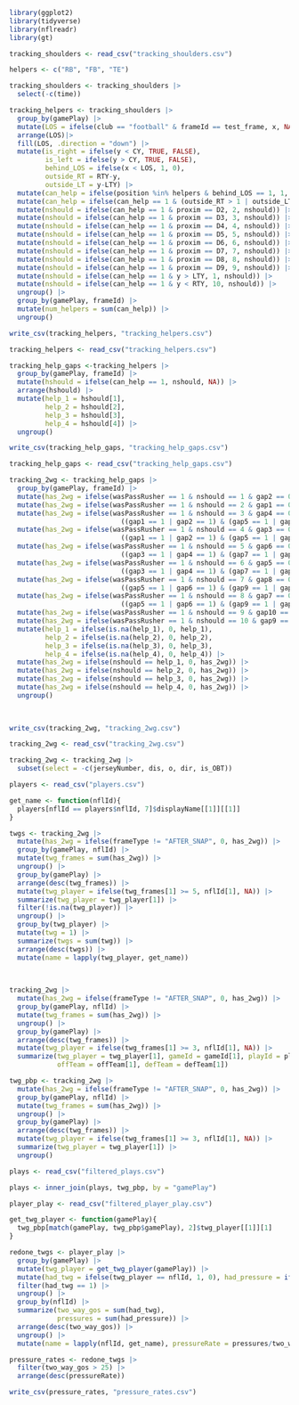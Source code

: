 ```r
library(ggplot2)
library(tidyverse)
library(nflreadr)
library(gt)
```

```r
tracking_shoulders <- read_csv("tracking_shoulders.csv")
```

```r
helpers <- c("RB", "FB", "TE")
```


```r
tracking_shoulders <- tracking_shoulders |>
  select(-c(time))
```

```r
tracking_helpers <- tracking_shoulders |>
  group_by(gamePlay) |>
  mutate(LOS = ifelse(club == "football" & frameId == test_frame, x, NA)) |>
  arrange(LOS)|>
  fill(LOS, .direction = "down") |>
  mutate(is_right = ifelse(y < CY, TRUE, FALSE),
         is_left = ifelse(y > CY, TRUE, FALSE), 
         behind_LOS = ifelse(x < LOS, 1, 0),
         outside_RT = RTY-y,
         outside_LT = y-LTY) |>
  mutate(can_help = ifelse(position %in% helpers & behind_LOS == 1, 1, 0)) |>
  mutate(can_help = ifelse(can_help == 1 & (outside_RT > 1 | outside_LT > 1), 0, can_help)) |>
  mutate(nshould = ifelse(can_help == 1 & proxim == D2, 2, nshould)) |>
  mutate(nshould = ifelse(can_help == 1 & proxim == D3, 3, nshould)) |>
  mutate(nshould = ifelse(can_help == 1 & proxim == D4, 4, nshould)) |>
  mutate(nshould = ifelse(can_help == 1 & proxim == D5, 5, nshould)) |>
  mutate(nshould = ifelse(can_help == 1 & proxim == D6, 6, nshould)) |>
  mutate(nshould = ifelse(can_help == 1 & proxim == D7, 7, nshould)) |>
  mutate(nshould = ifelse(can_help == 1 & proxim == D8, 8, nshould)) |>
  mutate(nshould = ifelse(can_help == 1 & proxim == D9, 9, nshould)) |>
  mutate(nshould = ifelse(can_help == 1 & y > LTY, 1, nshould)) |>
  mutate(nshould = ifelse(can_help == 1 & y < RTY, 10, nshould)) |>
  ungroup() |>
  group_by(gamePlay, frameId) |>
  mutate(num_helpers = sum(can_help)) |>
  ungroup()
```

```r
write_csv(tracking_helpers, "tracking_helpers.csv")
```


```r
tracking_helpers <- read_csv("tracking_helpers.csv")
```

```r
tracking_help_gaps <-tracking_helpers |>
  group_by(gamePlay, frameId) |>
  mutate(hshould = ifelse(can_help == 1, nshould, NA)) |>
  arrange(hshould) |>
  mutate(help_1 = hshould[1],
         help_2 = hshould[2],
         help_3 = hshould[3],
         help_4 = hshould[4]) |>
  ungroup()
```


```r
write_csv(tracking_help_gaps, "tracking_help_gaps.csv")
```

```r
tracking_help_gaps <- read_csv("tracking_help_gaps.csv")
```


```r
tracking_2wg <- tracking_help_gaps |>
  group_by(gamePlay, frameId) |>
  mutate(has_2wg = ifelse(wasPassRusher == 1 & nshould == 1 & gap2 == 0 & (gap3 == 1 | gap4 == 1), 1, 0)) |>
  mutate(has_2wg = ifelse(wasPassRusher == 1 & nshould == 2 & gap1 == 0 & (gap3 == 1 | gap4 == 1), 1, has_2wg)) |>
  mutate(has_2wg = ifelse(wasPassRusher == 1 & nshould == 3 & gap4 == 0 & 
                            ((gap1 == 1 | gap2 == 1) & (gap5 == 1 | gap6 == 1)), 1, has_2wg)) |>
  mutate(has_2wg = ifelse(wasPassRusher == 1 & nshould == 4 & gap3 == 0 & 
                            ((gap1 == 1 | gap2 == 1) & (gap5 == 1 | gap6 == 1)), 1, has_2wg)) |>
  mutate(has_2wg = ifelse(wasPassRusher == 1 & nshould == 5 & gap6 == 0 & 
                            ((gap3 == 1 | gap4 == 1) & (gap7 == 1 | gap8 == 1)), 1, has_2wg)) |>
  mutate(has_2wg = ifelse(wasPassRusher == 1 & nshould == 6 & gap5 == 0 & 
                            ((gap3 == 1 | gap4 == 1) & (gap7 == 1 | gap8 == 1)), 1, has_2wg)) |>
  mutate(has_2wg = ifelse(wasPassRusher == 1 & nshould == 7 & gap8 == 0 & 
                            ((gap5 == 1 | gap6 == 1) & (gap9 == 1 | gap10 == 1)), 1, has_2wg)) |>
  mutate(has_2wg = ifelse(wasPassRusher == 1 & nshould == 8 & gap7 == 0 & 
                            ((gap5 == 1 | gap6 == 1) & (gap9 == 1 | gap10 == 1)), 1, has_2wg)) |>
  mutate(has_2wg = ifelse(wasPassRusher == 1 & nshould == 9 & gap10 == 0 & (gap7 == 1 | gap8 == 1), 1, has_2wg)) |>
  mutate(has_2wg = ifelse(wasPassRusher == 1 & nshould == 10 & gap9 == 0 & (gap7 == 1 | gap8 == 1), 1, has_2wg)) |>
  mutate(help_1 = ifelse(is.na(help_1), 0, help_1),
         help_2 = ifelse(is.na(help_2), 0, help_2),
         help_3 = ifelse(is.na(help_3), 0, help_3),
         help_4 = ifelse(is.na(help_4), 0, help_4)) |>
  mutate(has_2wg = ifelse(nshould == help_1, 0, has_2wg)) |>
  mutate(has_2wg = ifelse(nshould == help_2, 0, has_2wg)) |>
  mutate(has_2wg = ifelse(nshould == help_3, 0, has_2wg)) |>
  mutate(has_2wg = ifelse(nshould == help_4, 0, has_2wg)) |>
  ungroup()
  
  
```

```r
write_csv(tracking_2wg, "tracking_2wg.csv")
```

```r
tracking_2wg <- read_csv("tracking_2wg.csv")
```

```r
tracking_2wg <- tracking_2wg |>
  subset(select = -c(jerseyNumber, dis, o, dir, is_OBT))
```

```r
players <- read_csv("players.csv")
```
```r
get_name <- function(nflId){
  players[nflId == players$nflId, 7]$displayName[[1]][[1]]
}
```


```r
twgs <- tracking_2wg |>
  mutate(has_2wg = ifelse(frameType != "AFTER_SNAP", 0, has_2wg)) |>
  group_by(gamePlay, nflId) |>
  mutate(twg_frames = sum(has_2wg)) |>
  ungroup() |>
  group_by(gamePlay) |>
  arrange(desc(twg_frames)) |>
  mutate(twg_player = ifelse(twg_frames[1] >= 5, nflId[1], NA)) |>
  summarize(twg_player = twg_player[1]) |>
  filter(!is.na(twg_player)) |>
  ungroup() |>
  group_by(twg_player) |> 
  mutate(twg = 1) |>
  summarize(twgs = sum(twg)) |>
  arrange(desc(twgs)) |>
  mutate(name = lapply(twg_player, get_name))
  
  
```

```r
tracking_2wg |>
  mutate(has_2wg = ifelse(frameType != "AFTER_SNAP", 0, has_2wg)) |>
  group_by(gamePlay, nflId) |>
  mutate(twg_frames = sum(has_2wg)) |>
  ungroup() |>
  group_by(gamePlay) |>
  arrange(desc(twg_frames)) |>
  mutate(twg_player = ifelse(twg_frames[1] >= 3, nflId[1], NA)) |>
  summarize(twg_player = twg_player[1], gameId = gameId[1], playId = playId[1],
            offTeam = offTeam[1], defTeam = defTeam[1])
```


```r
twg_pbp <- tracking_2wg |>
  mutate(has_2wg = ifelse(frameType != "AFTER_SNAP", 0, has_2wg)) |>
  group_by(gamePlay, nflId) |>
  mutate(twg_frames = sum(has_2wg)) |>
  ungroup() |>
  group_by(gamePlay) |>
  arrange(desc(twg_frames)) |>
  mutate(twg_player = ifelse(twg_frames[1] >= 3, nflId[1], NA)) |>
  summarize(twg_player = twg_player[1]) |>
  ungroup()
```



```r
plays <- read_csv("filtered_plays.csv")
```

```r
plays <- inner_join(plays, twg_pbp, by = "gamePlay")
```

```r
player_play <- read_csv("filtered_player_play.csv")
```

```r
get_twg_player <- function(gamePlay){
  twg_pbp[match(gamePlay, twg_pbp$gamePlay), 2]$twg_player[[1]][1]
}
```



```r
redone_twgs <- player_play |>
  group_by(gamePlay) |>
  mutate(twg_player = get_twg_player(gamePlay)) |>
  mutate(had_twg = ifelse(twg_player == nflId, 1, 0), had_pressure = ifelse(causedPressure, 1, 0)) |>
  filter(had_twg == 1) |>
  ungroup() |>
  group_by(nflId) |>
  summarize(two_way_gos = sum(had_twg),
            pressures = sum(had_pressure)) |>
  arrange(desc(two_way_gos)) |>
  ungroup() |>
  mutate(name = lapply(nflId, get_name), pressureRate = pressures/two_way_gos)
```


```r
pressure_rates <- redone_twgs |>
  filter(two_way_gos > 25) |>
  arrange(desc(pressureRate))
```

```r
write_csv(pressure_rates, "pressure_rates.csv")
```

